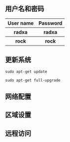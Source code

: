 
## 用户名和密码

<table>
  <tr>
    <th>User name</th>
    <th>Password</th>
  </tr>
  <tr>
    <th>radxa</th>
    <th>radxa</th>
  </tr>
  <tr>
    <th>rock</th>
    <th>rock</th>
  </tr>
</table>

## 更新系统

```
sudo apt-get update

sudo apt-get full-upgrade
```

## 网络配置

<Network />

## 区域设置

<Locale />

## 远程访问

<RemoteAccess />

